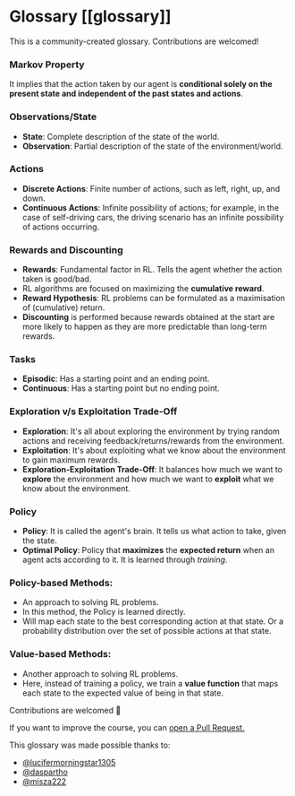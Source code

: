 # Glossary [[glossary]]

This is a community-created glossary. Contributions are welcomed!

### Markov Property

It implies that the action taken by our agent is **conditional solely on the present state and independent of the past states and actions**.

### Observations/State

- **State**:  Complete description of the state of the world.
- **Observation**: Partial description of the state of the environment/world.

### Actions

- **Discrete Actions**: Finite number of actions, such as left, right, up, and down.
- **Continuous Actions**: Infinite possibility of actions; for example, in the case of self-driving cars, the driving scenario has an infinite possibility of actions occurring.

### Rewards and Discounting

- **Rewards**: Fundamental factor in RL. Tells the agent whether the action taken is good/bad.
- RL algorithms are focused on maximizing the **cumulative reward**.
- **Reward Hypothesis**: RL problems can be formulated as a maximisation of (cumulative) return.
- **Discounting** is performed because rewards obtained at the start are more likely to happen as they are more predictable than long-term rewards.

### Tasks

- **Episodic**: Has a starting point and an ending point.
- **Continuous**: Has a starting point but no ending point.

### Exploration v/s Exploitation Trade-Off

- **Exploration**: It's all about exploring the environment by trying random actions and receiving feedback/returns/rewards from the environment.
- **Exploitation**: It's about exploiting what we know about the environment to gain maximum rewards.
- **Exploration-Exploitation Trade-Off**: It balances how much we want to **explore** the environment and how much we want to **exploit** what we know about the environment.

### Policy

- **Policy**: It is called the agent's brain. It tells us what action to take, given the state.
- **Optimal Policy**: Policy that **maximizes** the **expected return** when an agent acts according to it. It is learned through *training*.

### Policy-based Methods:

- An approach to solving RL problems.
- In this method, the Policy is learned directly. 
- Will map each state to the best corresponding action at that state. Or a probability distribution over the set of possible actions at that state.

### Value-based Methods:

- Another approach to solving RL problems.
- Here, instead of training a policy, we train a **value function** that maps each state to the expected value of being in that state.

Contributions are welcomed :hugs:

If you want to improve the course, you can [open a Pull Request.](https://github.com/huggingface/deep-rl-class/pulls)

This glossary was made possible thanks to:

- [@lucifermorningstar1305](https://github.com/lucifermorningstar1305)
- [@daspartho](https://github.com/daspartho)
- [@misza222](https://github.com/misza222)

